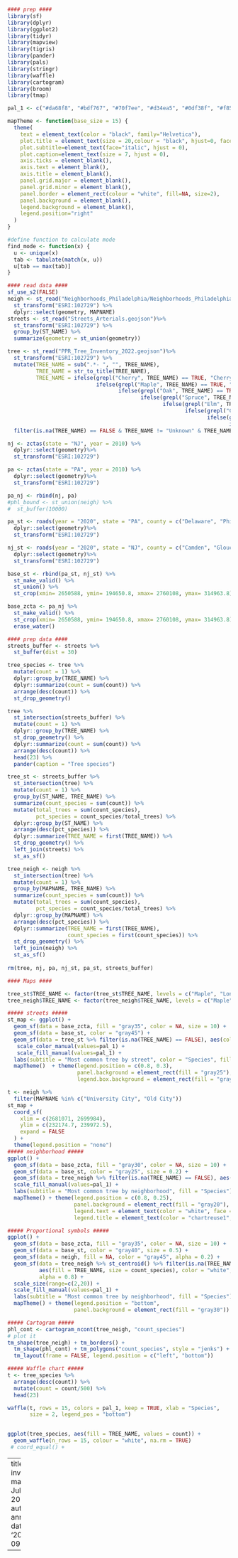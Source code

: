 
```r
#### prep ####
library(sf)
library(dplyr)
library(ggplot2)
library(tidyr)
library(mapview)
library(tigris)
library(pander)
library(pals)
library(stringr)
library(waffle)
library(cartogram)
library(broom)
library(tmap)

pal_1 <- c("#da68f8", "#bdf767", "#70f7ee", "#d34ea5", "#0df38f", "#f85b57", "#21a645", "#fa1bfc", "#34f50e", "#c78bb9", "#809b31", "#7a2edc", "#f79302", "#4d57a8", "#dad892", "#53a4e5", "#fbd127", "#256676", "#fcd6ff", "#8b500e", "#1eafae", "#7d525f", "#fcb790")

mapTheme <- function(base_size = 15) {
  theme(
    text = element_text(color = "black", family="Helvetica"),
    plot.title = element_text(size = 20,colour = "black", hjust=0, face="bold"),
    plot.subtitle=element_text(face="italic", hjust = 0),
    plot.caption=element_text(size = 7, hjust = 0),
    axis.ticks = element_blank(),
    axis.text = element_blank(),
    axis.title = element_blank(),
    panel.grid.major = element_blank(),
    panel.grid.minor = element_blank(),
    panel.border = element_rect(colour = "white", fill=NA, size=2),
    panel.background = element_blank(),
    legend.background = element_blank(),
    legend.position="right"
  )
}

#define function to calculate mode
find_mode <- function(x) {
  u <- unique(x)
  tab <- tabulate(match(x, u))
  u[tab == max(tab)]
}

#### read data ####
sf_use_s2(FALSE)
neigh <- st_read("Neighborhoods_Philadelphia/Neighborhoods_Philadelphia.shp") %>%
  st_transform("ESRI:102729") %>%
  dplyr::select(geometry, MAPNAME)
streets <- st_read("Streets_Arterials.geojson")%>%
  st_transform("ESRI:102729") %>%
  group_by(ST_NAME) %>%
  summarize(geometry = st_union(geometry))

tree <- st_read("PPR_Tree_Inventory_2022.geojson")%>%
  st_transform("ESRI:102729") %>%
  mutate(TREE_NAME = sub(".*- ", "", TREE_NAME),
         TREE_NAME = str_to_title(TREE_NAME),
         TREE_NAME = ifelse(grepl("Cherry", TREE_NAME) == TRUE, "Cherry",
                            ifelse(grepl("Maple", TREE_NAME) == TRUE, "Maple",
                                   ifelse(grepl("Oak", TREE_NAME) == TRUE, "Oak",
                                          ifelse(grepl("Spruce", TREE_NAME) == TRUE, "Spruce", 
                                                 ifelse(grepl("Elm", TREE_NAME) == TRUE, "Elm",
                                                        ifelse(grepl("Crabapple", TREE_NAME) == TRUE, "Crabapple", 
                                                               ifelse(grepl("Linden", TREE_NAME) == TRUE, "Linden",
                                                                      ifelse(grepl("Hawthorn", TREE_NAME) == TRUE, "Hawthorn", TREE_NAME))))))))) %>%
  filter(is.na(TREE_NAME) == FALSE & TREE_NAME != "Unknown" & TREE_NAME != "" & TREE_NAME != " ")

nj <- zctas(state = "NJ", year = 2010) %>%
  dplyr::select(geometry)%>%
  st_transform("ESRI:102729")

pa <- zctas(state = "PA", year = 2010) %>%
  dplyr::select(geometry)%>%
  st_transform("ESRI:102729")

pa_nj <- rbind(nj, pa)
#phl_bound <- st_union(neigh) %>%
#  st_buffer(10000)

pa_st <- roads(year = "2020", state = "PA", county = c("Delaware", "Philadelphia", "Montgomery", "Bucks")) %>%
  dplyr::select(geometry)%>%
  st_transform("ESRI:102729")

nj_st <- roads(year = "2020", state = "NJ", county = c("Camden", "Gloucester", "Burlington")) %>%
  dplyr::select(geometry)%>%
  st_transform("ESRI:102729")

base_st <- rbind(pa_st, nj_st) %>%
  st_make_valid() %>%
  st_union() %>%
  st_crop(xmin= 2650588, ymin= 194650.8, xmax= 2760108, ymax= 314963.8)

base_zcta <- pa_nj %>%
  st_make_valid() %>%
  st_crop(xmin= 2650588, ymin= 194650.8, xmax= 2760108, ymax= 314963.8) %>%
  erase_water()

#### prep data ####
streets_buffer <- streets %>%
  st_buffer(dist = 30)

tree_species <- tree %>%
  mutate(count = 1) %>%
  dplyr::group_by(TREE_NAME) %>%
  dplyr::summarize(count = sum(count)) %>%
  arrange(desc(count)) %>%
  st_drop_geometry()

tree %>%
  st_intersection(streets_buffer) %>%
  mutate(count = 1) %>%
  dplyr::group_by(TREE_NAME) %>%
  st_drop_geometry() %>%
  dplyr::summarize(count = sum(count)) %>%
  arrange(desc(count)) %>%
  head(23) %>%
  pander(caption = "Tree species")

tree_st <- streets_buffer %>%
  st_intersection(tree) %>%
  mutate(count = 1) %>%
  group_by(ST_NAME, TREE_NAME) %>%
  summarize(count_species = sum(count)) %>%
  mutate(total_trees = sum(count_species),
         pct_species = count_species/total_trees) %>%
  dplyr::group_by(ST_NAME) %>%
  arrange(desc(pct_species)) %>%
  dplyr::summarize(TREE_NAME = first(TREE_NAME)) %>%
  st_drop_geometry() %>%
  left_join(streets) %>%
  st_as_sf()

tree_neigh <- neigh %>%
  st_intersection(tree) %>%
  mutate(count = 1) %>%
  group_by(MAPNAME, TREE_NAME) %>%
  summarize(count_species = sum(count)) %>%
  mutate(total_trees = sum(count_species),
         pct_species = count_species/total_trees) %>%
  dplyr::group_by(MAPNAME) %>%
  arrange(desc(pct_species)) %>%
  dplyr::summarize(TREE_NAME = first(TREE_NAME),
                   count_species = first(count_species)) %>%
  st_drop_geometry() %>%
  left_join(neigh) %>%
  st_as_sf()
  
rm(tree, nj, pa, nj_st, pa_st, streets_buffer)

#### Maps ####

tree_st$TREE_NAME <- factor(tree_st$TREE_NAME, levels = c("Maple", "London Planetree", "Oak", "Honeylocust", "Cherry", "Callery Pear", "Japanese Zelkova", "Gingko", "Linden", "Elm", "Japanese Tree Lilac", "Japanese Pagoda Tree", "Crabapple", "Hawthorn", "Sweetgum", "Other Ash", "Eastern Redbud", "Hackberry", "Yellowwood", "Other Serviceberry", "Amur Maackia", "Blackgum", "Goldenrain Tree"))
tree_neigh$TREE_NAME <- factor(tree_neigh$TREE_NAME, levels = c("Maple", "London Planetree", "Oak", "Honeylocust", "Cherry", "Callery Pear", "Japanese Zelkova", "Gingko", "Linden", "Elm", "Japanese Tree Lilac", "Japanese Pagoda Tree", "Crabapple", "Hawthorn", "Sweetgum", "Other Ash", "Eastern Redbud", "Hackberry", "Yellowwood", "Other Serviceberry", "Amur Maackia", "Blackgum", "Goldenrain Tree"))

##### streets #####
st_map <- ggplot() +
  geom_sf(data = base_zcta, fill = "gray35", color = NA, size = 10) +
  geom_sf(data = base_st, color = "gray45") +
  geom_sf(data = tree_st %>% filter(is.na(TREE_NAME) == FALSE), aes(color = TREE_NAME, fill = TREE_NAME)) +
   scale_color_manual(values=pal_1) +
   scale_fill_manual(values=pal_1) +
  labs(subtitle = "Most common tree by street", color = "Species", fill = "Species") +
  mapTheme()  + theme(legend.position = c(0.8, 0.3),
                      panel.background = element_rect(fill = "gray25"),
                      legend.box.background = element_rect(fill = "gray95"))

t <- neigh %>%
  filter(MAPNAME %in% c("University City", "Old City"))
st_map +
  coord_sf(
    xlim = c(2681071, 2699984),
    ylim = c(232174.7, 239972.5),
    expand = FALSE
  ) + 
  theme(legend.position = "none")
##### neighborhood #####
ggplot() +
  geom_sf(data = base_zcta, fill = "gray30", color = NA, size = 10) +
  geom_sf(data = base_st, color = "gray25", size = 0.2) +
  geom_sf(data = tree_neigh %>% filter(is.na(TREE_NAME) == FALSE), aes(fill = TREE_NAME), color = "white") +
  scale_fill_manual(values=pal_1) +
  labs(subtitle = "Most common tree by neighborhood", fill = "Species") +
  mapTheme() + theme(legend.position = c(0.8, 0.25),
                     panel.background = element_rect(fill = "gray20"),
                     legend.text = element_text(color = "white", face = "italic"),
                     legend.title = element_text(color = "chartreuse1", face = "bold"))

##### Proportional symbols #####
ggplot() +
  geom_sf(data = base_zcta, fill = "gray35", color = NA, size = 10) +
  geom_sf(data = base_st, color = "gray40", size = 0.5) +
  geom_sf(data = neigh, fill = NA, color = "gray45", alpha = 0.2) +
  geom_sf(data = tree_neigh %>% st_centroid() %>% filter(is.na(TREE_NAME) == FALSE), 
          aes(fill = TREE_NAME, size = count_species), color = "white", shape = 21, 
          alpha = 0.8) +
  scale_size(range=c(2,20)) +
  scale_fill_manual(values=pal_1) +
  labs(subtitle = "Most common tree by neighborhood", fill = "Species") +
  mapTheme() + theme(legend.position = "bottom",
                     panel.background = element_rect(fill = "gray30"))

##### Cartogram #####
phl_cont <- cartogram_ncont(tree_neigh, "count_species")
# plot it
tm_shape(tree_neigh) + tm_borders() +
  tm_shape(phl_cont) + tm_polygons("count_species", style = "jenks") +
  tm_layout(frame = FALSE, legend.position = c("left", "bottom"))

##### Waffle chart #####
t <- tree_species %>%
  arrange(desc(count)) %>%
  mutate(count = count/500) %>%
  head(23) 

waffle(t, rows = 15, colors = pal_1, keep = TRUE, xlab = "Species", 
       size = 2, legend_pos = "bottom")
  

ggplot(tree_species, aes(fill = TREE_NAME, values = count)) +
  geom_waffle(n_rows = 15, colour = "white", na.rm = TRUE) 
 # coord_equal() +
```



---
title: tree-inventory-map-July-20-2023.R
author: annaduan
date: '2023-09-05'

---

